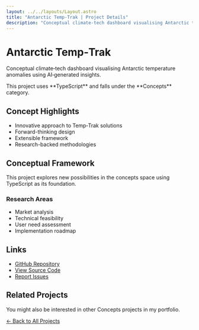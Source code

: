 ```yaml
---
layout: ../../layouts/Layout.astro
title: "Antarctic Temp‑Trak | Project Details"
description: "Conceptual climate‑tech dashboard visualising Antarctic temperature anomalies using AI‑generated insights."
---
```



# Antarctic Temp‑Trak

Conceptual climate‑tech dashboard visualising Antarctic temperature anomalies using AI‑generated insights.

<Callout>
  This project uses **TypeScript** and falls under the **Concepts** category.
  
</Callout>


## Concept Highlights

- Innovative approach to Temp‑Trak solutions
- Forward-thinking design
- Extensible framework
- Research-backed methodologies



## Conceptual Framework

This project explores new possibilities in the concepts space using TypeScript as its foundation.

### Research Areas

- Market analysis
- Technical feasibility
- User need assessment
- Implementation roadmap


## Links

- [GitHub Repository](https://github.com/rogue-climate/antarctic-temp-trak)
- [View Source Code](https://github.com/rogue-climate/antarctic-temp-trak/tree/main)
- [Report Issues](https://github.com/rogue-climate/antarctic-temp-trak/issues)

## Related Projects

You might also be interested in other Concepts projects in my portfolio.

[← Back to All Projects](/projects)
